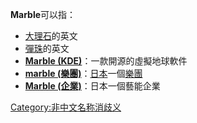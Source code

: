 '''Marble'''可以指：

* [[大理石|大理石]]的英文
* [[彈珠|彈珠]]的英文
* '''[[Marble_(KDE)|Marble (KDE)]]'''：一款開源的虛擬地球軟件
* '''[[marble_(樂團)|marble (樂團)]]'''：[[日本|日本]]一個[[樂團|樂團]]
* '''[[Marble_(企業)|Marble (企業)]]'''：日本一個藝能企業

{{消歧義}}

[[Category:非中文名称消歧义|Category:非中文名称消歧义]]